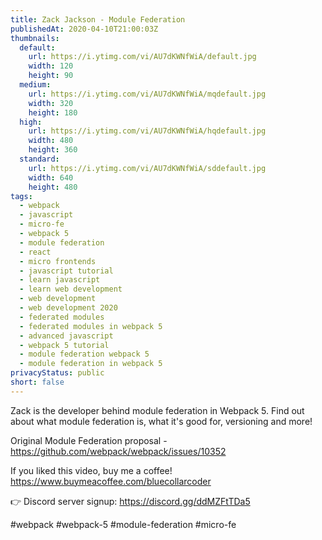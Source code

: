 ```yaml
---
title: Zack Jackson - Module Federation
publishedAt: 2020-04-10T21:00:03Z
thumbnails:
  default:
    url: https://i.ytimg.com/vi/AU7dKWNfWiA/default.jpg
    width: 120
    height: 90
  medium:
    url: https://i.ytimg.com/vi/AU7dKWNfWiA/mqdefault.jpg
    width: 320
    height: 180
  high:
    url: https://i.ytimg.com/vi/AU7dKWNfWiA/hqdefault.jpg
    width: 480
    height: 360
  standard:
    url: https://i.ytimg.com/vi/AU7dKWNfWiA/sddefault.jpg
    width: 640
    height: 480
tags:
  - webpack
  - javascript
  - micro-fe
  - webpack 5
  - module federation
  - react
  - micro frontends
  - javascript tutorial
  - learn javascript
  - learn web development
  - web development
  - web development 2020
  - federated modules
  - federated modules in webpack 5
  - advanced javascript
  - webpack 5 tutorial
  - module federation webpack 5
  - module federation in webpack 5
privacyStatus: public
short: false
---
```

  
  Zack is the developer behind module federation in Webpack 5. Find out  about what module federation is, what it's good for, versioning and more!

Original Module Federation proposal - https://github.com/webpack/webpack/issues/10352

If you liked this video, buy me a coffee! https://www.buymeacoffee.com/bluecollarcoder

👉 Discord server signup: https://discord.gg/ddMZFtTDa5

#webpack #webpack-5 #module-federation #micro-fe
  